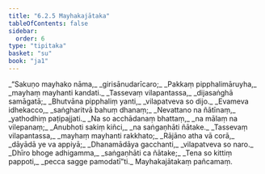 ```yaml
---
title: "6.2.5 Mayhakajātaka"
tableOfContents: false
sidebar:
  order: 6
type: "tipitaka"
basket: "su"
book: "ja1"
---
```



<DynamicBreadcrumb />

<Division number="103" book="ja1">

<Paragraph number="1436" type="verses" book="ja1">
_“Sakuṇo mayhako nāma,_  
_girisānudarīcaro;_  
_Pakkaṃ pipphalimāruyha,_  
_mayhaṃ mayhanti kandati._  

</Paragraph>

</Division>
<Division number="104" book="ja1">

<Paragraph number="1437" type="verses" book="ja1">
_Tassevaṃ vilapantassa,_  
_dijasaṅghā samāgatā;_  
_Bhutvāna pipphaliṃ yanti,_  
_vilapatveva so dijo._  

</Paragraph>

</Division>
<Division number="105" book="ja1">

<Paragraph number="1438" type="verses" book="ja1">
_Evameva idhekacco,_  
_saṅgharitvā bahuṃ dhanaṃ;_  
_Nevattano na ñātīnaṃ,_  
_yathodhiṃ paṭipajjati._  

</Paragraph>

</Division>
<Division number="106" book="ja1">

<Paragraph number="1439" type="verses" book="ja1">
_Na so acchādanaṃ bhattaṃ,_  
_na mālaṃ na vilepanaṃ;_  
_Anubhoti sakiṃ kiñci,_  
_na saṅgaṇhāti ñātake._  

</Paragraph>

</Division>
<Division number="107" book="ja1">

<Paragraph number="1440" type="verses" book="ja1">
_Tassevaṃ vilapantassa,_  
_mayhaṃ mayhanti rakkhato;_  
_Rājāno atha vā corā,_  
_dāyādā ye va appiyā;_  
_Dhanamādāya gacchanti,_  
_vilapatveva so naro._  

</Paragraph>

</Division>
<Division number="108" book="ja1">

<Paragraph number="1441" type="verses" book="ja1">
_Dhīro bhoge adhigamma,_  
_saṅgaṇhāti ca ñātake;_  
_Tena so kittiṃ pappoti,_  
_pecca sagge pamodatī”ti._  


</Paragraph>
</Division>

<Paragraph number="1442" type="center" book="ja1">
Mayhakajātakaṃ pañcamaṃ.
</Paragraph>